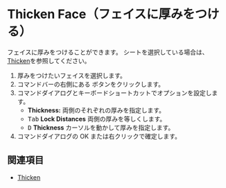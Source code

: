 
# Thicken Face（フェイスに厚みをつける）


<Reference shortcut="" command="Thicken Face" button="Right of Command Bar" />


フェイスに厚みをつけることができます。
シートを選択している場合は、[Thicken](./thicken)を参照してください。

1. 厚みをつけたいフェイスを選択します。
2. コマンドバーの右側にある <ButtonIcon type="button-thicken" /> ボタンをクリックします。
3. コマンドダイアログとキーボードショートカットでオプションを設定します。
    - **Thickness:** 両側のそれぞれの厚みを指定します。
    - <kbd>Tab</kbd> **Lock Distances** 両側の厚みを等しくします。
    - <kbd>D</kbd> **Thickness** カーソルを動かして厚みを指定します。
4. コマンドダイアログの OK または右クリックで確定します。

## 関連項目
- [Thicken](./thicken)








